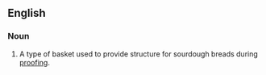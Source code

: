 ==English==
===Noun===
{{en-noun}}
# A type of basket used to provide structure for sourdough breads during [[proofing]].